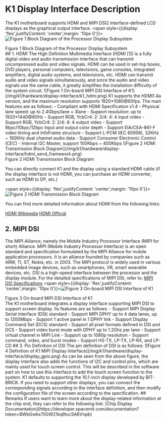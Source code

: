 # K1 Display Interface Description
The K1 motherboard supports HDMI and MIPI DSI2 interface-defined LCD displays as the graphical output interface.
<span style={{display: 'flex',justifyContent: 'center',margin: '10px 0'}}>![Figure 1 Block Diagram of the Processor Display Subsystem](/img/k1/hardware/display-interface/display_framework.png)</span>
<div style={{textAlign: 'center'}}>Figure 1 Block Diagram of the Processor Display Subsystem</div>
## 1. HDMI
The High Definition Multimedia Interface (HDMI [1]) is a fully digital video and audio transmission interface that can transmit uncompressed audio and video signals. HDMI can be used in set-top boxes, DVD players, personal computers, televisions, game consoles, integrated amplifiers, digital audio systems, and televisions, etc. HDMI can transmit audio and video signals simultaneously, and since the audio and video signals use the same cable, it greatly simplifies the installation difficulty of the system circuit.
<span style={{display: 'flex',justifyContent: 'center',margin: '10px 0'}}>![Figure 1 On-board MIPI DSI Interface of K1](/img/k1/hardware/display-interface/k1_hdmi.png)</span>
K1 supports the HDMI1.4a version, and the maximum resolution supports 1920*1080@60fps. The main features are as follows:
- Compliant with HDMI Specification v1.4
- Physical lane speed: up to 2.4Gbps/lane × 3lane
- Support resolution: up to 1920*1440@60Hz
- Support RGB, YcbCr4: 2: 2/4: 4: 4 input video
- Support RGB, YcbCr4: 2: 2/4: 4: 4 output video
- Support 8bpc/10bpc/12bpc input and output color depth
- Support EIA/CEA-861-F video timing and InfoFrame structure
- Support L-PCM (IEC 60958), 32KHz ~ 192KHz dual channel audio data
- Support Consumer Electronic Control (CEC)
- Internal I2C Master, support 100Kbps ~ 400Kbps
<span style={{display: 'flex',justifyContent: 'center',margin: '10px 0'}}>![Figure 2 HDMI Transmission Block Diagram](/img/k1/hardware/display-interface/hdmi_send_framework.png)</span>
<div style={{textAlign: 'center'}}>Figure 2 HDMI Transmission Block Diagram</div>

You can directly connect K1 and the display using a standard HDMI cable (if the display interface is not HDMI, you can purchase an HDMI converter, such as HDMI to DP, etc.)

<span style={{display: 'flex',justifyContent: 'center',margin: '10px 0'}}>![Figure 2 HDMI Transmission Block Diagram](/img/k1/hardware/display-interface/hdmi_demo.png)</span>

You can find more detailed information about HDMI from the following links:

[HDMI Wikipedia](https://en.wikipedia.org/wiki/HDMI)
[HDMI Official](https://www.hdmi.org/)
## 2. MIPI DSI
The MIPI Alliance, namely the Mobile Industry Processor Interface (MIPI for short) Alliance. MIPI (Mobile Industry Processor Interface) is an open standard and specification formulated by the MIPI Alliance for mobile application processors. It is an alliance founded by companies such as ARM, TI, ST, Nokia, etc. in 2003. The MIPI protocol is widely used in various embedded image devices, such as smartphones, VR, smart wearable devices, etc. DSI is a high-speed interface between the processor and the display module.
For the detailed specifications of MIPI DSI, refer to:
[MIPI DSI Specifications](https://www.mipi.org/specifications/dsi)
<span style={{display: 'flex',justifyContent: 'center',margin: '10px 0'}}>![Figure 3 On-board MIPI DSI Interface of K1](/img/k1/hardware/display-interface/mip_ldc.png)</span>
<div style={{textAlign: 'center'}}>Figure 3 On-board MIPI DSI Interface of K1</div>
The K1 motherboard integrates a display interface supporting MIPI DSI to support screen display. Its features are as follows:
- Support MIPI Display Serial Interface (DSI) standard
- Support MIPI DPHY up to 4 data lanes, up to 1200Mbps
- Support 1 active panel in 1 DPHY link
- Support Display Command Set (DCS) standard
- Support all pixel formats defined in DSI and DCS
- Support video burst mode with DPHY up to 1.2Ghz per lane
- Support virtual channel in MIPI Link
- Support up to 1080p resolution
- Support command, video, and burst modes
- Support HS-TX, LP-TX, LP-RX, and LP-CD
## 3. Pin Definition of DSI
The pin definition of DSI is as follows:
<span style={{display: 'flex',justifyContent: 'center',margin: '10px 0'}}>![Figure 4 Definition of K1 MIPI Display Interface](/img/k1/hardware/display-interface/display_gpio.png)</span>
As can be seen from the above figure, the display interface also adds the functions of I2C and control pins, which are mainly used for touch screen control. This will be described in the software part on how to use this interface to add the touch screen function to the system.
K1 defaults to supporting the 10.1-inch display developed by BIT-BRICK. If you need to support other displays, you can connect the corresponding signals according to the interface definition, and then modify the configuration file of the screen according to the specification.
## Remarks
If users want to learn more about the display-related information at the chip end, they can refer to the following link:
[Chip Display Documentation](https://developer.spacemit.com/documentation?token=BWbGwbx7liGW21kq9lucSA6Vnpb)